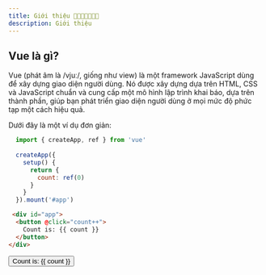 ```yaml
---
title: Giới thiệu 📂📁📓📕📗📘📙
description: Giới thiệu
---
```



## Vue là gì?

  Vue (phát âm là /vjuː/, giống như view) là một framework JavaScript dùng để xây dựng giao diện người dùng. 
  Nó được xây dựng dựa trên HTML, CSS và JavaScript chuẩn và cung cấp một mô hình lập trình khai báo, dựa trên thành phần, giúp bạn phát triển giao diện người dùng ở mọi mức độ phức tạp một cách hiệu quả.
  
  Dưới đây là một ví dụ đơn giản:

  ```js
    import { createApp, ref } from 'vue'
    
    createApp({
      setup() {
        return {
          count: ref(0)
        }
      }
    }).mount('#app')
  ```

  ```html
   <div id="app">
    <button @click="count++">
      Count is: {{ count }}
    </button>
  </div>
  ```

  <div id="app">
    <button>
      Count is: {{ count }}
    </button>
  </div>
